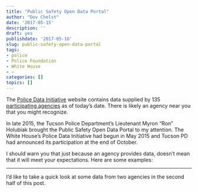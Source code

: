```yaml
---
title: "Public Safety Open Data Portal"
author: "Dov Chelst"
date: '2017-05-15'
description: ''
draft: yes
publishdate: '2017-05-16'
slug: public-safety-open-data-portal
tags:
- police
- Police Foundation
- White House
- ~
categories: []
topics: []
---
```



The [Police Data Initiative](https://www.policedatainitiative.org/datasets/)
website contains data supplied by 135 
[participating agencies](https://www.policedatainitiative.org/participating-agencies/) 
as of today's date. There is likely an agency near you that you might recognize.

In late 2015, the Tucson Police Department's Lieutenant Myron "Ron" Holubiak 
brought the Public Safety Open Data Portal to my attention. 
The White House's Police Data Initiative had begun in May 2015 and 
Tucson PD had announced its participation at the end of October.

I should warn you that just because an agency provides data, doesn't mean that 
it will meet your expectations. Here are some examples:

-----

I'd like to take a quick look at some data from two agencies in the second half 
of this post. 